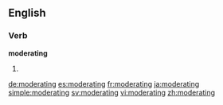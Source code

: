 ==English==

===Verb===
'''moderating'''

# {{present participle of|moderate}}

[[de:moderating]]
[[es:moderating]]
[[fr:moderating]]
[[ja:moderating]]
[[simple:moderating]]
[[sv:moderating]]
[[vi:moderating]]
[[zh:moderating]]